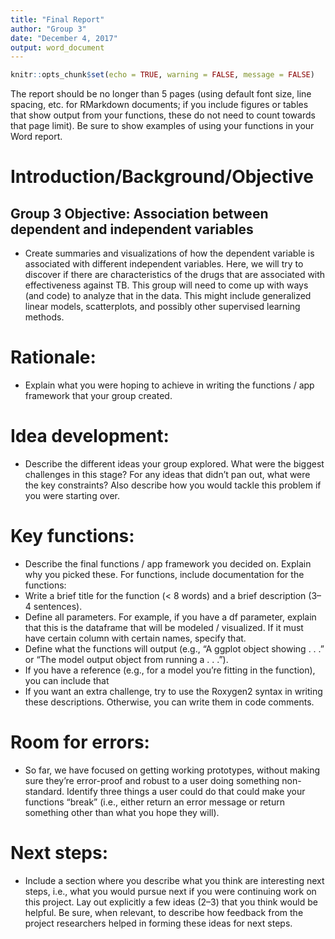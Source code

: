```yaml
---
title: "Final Report"
author: "Group 3"
date: "December 4, 2017"
output: word_document
---
```


```r
knitr::opts_chunk$set(echo = TRUE, warning = FALSE, message = FALSE)
```

The report should be no longer than 5 pages (using default font size, line spacing, etc. for RMarkdown documents; if you include figures or tables that show output from your functions, these do not need to count towards that page limit). Be sure to show examples of using your functions in your Word report.

# Introduction/Background/Objective
## Group 3 Objective: Association between dependent and independent variables

- Create summaries and visualizations of how the dependent variable is associated with different independent variables. Here, we will try to discover if there are characteristics of the drugs that are associated with effectiveness against TB. This group will need to come up with ways (and code) to analyze that in the data. This might include generalized linear models, scatterplots, and possibly other supervised learning methods. 


# Rationale: 

- Explain what you were hoping to achieve in writing the functions / app framework that your group created.


# Idea development: 

- Describe the different ideas your group explored. What were the biggest challenges in this stage? For any ideas that didn’t pan out, what were the key constraints? Also describe how you would tackle this problem if you were starting over.


# Key functions: 

- Describe the final functions / app framework you decided on. Explain why you picked these. For functions, include documentation for the functions:
- Write a brief title for the function (< 8 words) and a brief description
(3–4 sentences).
- Define all parameters. For example, if you have a df parameter,
explain that this is the dataframe that will be modeled / visualized. If
it must have certain column with certain names, specify that.
- Define what the functions will output (e.g., “A ggplot object showing
. . . ” or “The model output object from running a . . . ”).
- If you have a reference (e.g., for a model you’re fitting in the
function), you can include that
- If you want an extra challenge, try to use the Roxygen2 syntax in
writing these descriptions. Otherwise, you can write them in code
comments.


# Room for errors: 

- So far, we have focused on getting working prototypes, without making sure they’re error-proof and robust to a user doing something non-standard. Identify three things a user could do that could make your functions “break” (i.e., either return an error message or return something other than what you hope they will).


# Next steps: 

- Include a section where you describe what you think are interesting next steps, i.e., what you would pursue next if you were continuing work on this project. Lay out explicitly a few ideas (2–3) that you think would be helpful. Be sure, when relevant, to describe how feedback from the project researchers helped in forming these ideas for next steps.

